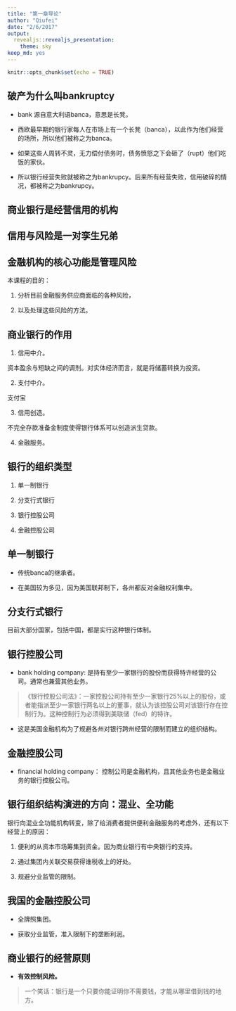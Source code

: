 ```yaml
---
title: "第一章导论"
author: "Qiufei"
date: "2/6/2017"
output:
  revealjs::revealjs_presentation:
    theme: sky
keep_md: yes
---
```


```r
knitr::opts_chunk$set(echo = TRUE)
```

## 破产为什么叫bankruptcy ##

* bank 源自意大利语banca，意思是长凳。

* 西欧最早期的银行家每人在市场上有一个长凳（banca），以此作为他们经营的场所，所以他们被称之为banca。

* 如果这些人周转不灵，无力偿付债务时，债务愤怒之下会砸了（rupt）他们吃饭的家伙。

* 所以银行经营失败就被称之为bankrupcy。后来所有经营失败，信用破碎的情况，都被称之为bankrupcy。

## 商业银行是经营信用的机构 ##

## 信用与风险是一对孪生兄弟 ##

## 金融机构的核心功能是管理风险 ##

本课程的目的：

1. 分析目前金融服务供应商面临的各种风险，

2. 以及处理这些风险的方法。

## 商业银行的作用 ##

1. 信用中介。

资本盈余与短缺之间的调剂。对实体经济而言，就是将储蓄转换为投资。

2. 支付中介。

支付宝

3. 信用创造。

不完全存款准备金制度使得银行体系可以创造派生贷款。

4. 金融服务。


## 银行的组织类型 ##

1. 单一制银行

2. 分支行式银行

3. 银行控股公司

4. 金融控股公司

## 单一制银行 ##

* 传统banca的继承者。

* 在美国较为多见，因为美国联邦制下，各州都反对金融权利集中。

## 分支行式银行 ##

目前大部分国家，包括中国，都是实行这种银行体制。

## 银行控股公司 ##
* bank holding company: 是持有至少一家银行的股份而获得特许经营的公司。通常也兼营其他业务。

> 《银行控股公司法》：一家控股公司持有至少一家银行25%以上的股份，或者能指派至少一家银行两名以上的董事，就认为该控股公司对该银行存在控制行为。这种控制行为必须得到美联储（fed）的特许。

* 这是美国金融机构为了规避各州对银行跨州经营的限制而建立的组织结构。

## 金融控股公司 ##

* financial holding company：
控制公司是金融机构，且其他业务也是金融业务的银行控股公司。

## 银行组织结构演进的方向：混业、全功能 ##

银行向混业全功能机构转变，除了给消费者提供便利金融服务的考虑外，还有以下经营上的原因：

1. 便利的从资本市场筹集到资金。因为商业银行有中央银行的支持。

2. 通过集团内关联交易获得谁税收上的好处。

3. 规避分业监管的限制。


## 我国的金融控股公司 ##
* 全牌照集团。

* 获取分业监管，准入限制下的垄断利润。

## 商业银行的经营原则 ##

* **有效控制风险。**

> 一个笑话：银行是一个只要你能证明你不需要钱，才能从哪里借到钱的地方。


